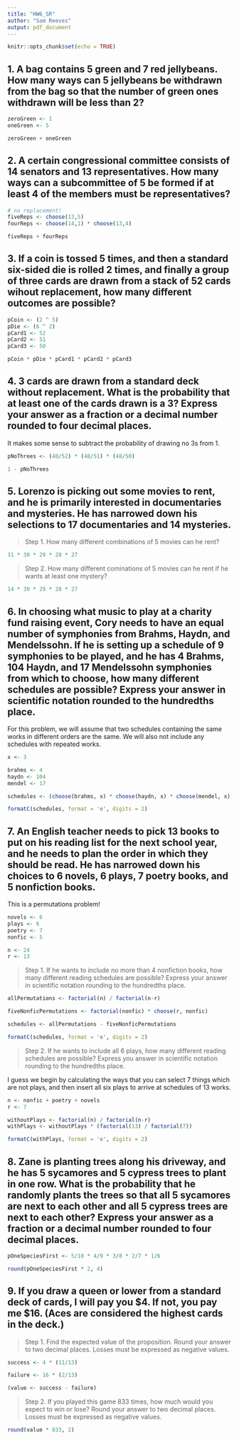 ```yaml
---
title: "HW6_SR"
author: "Sam Reeves"
output: pdf_document
---
```


```r
knitr::opts_chunk$set(echo = TRUE)
```

## 1. A bag contains 5 green and 7 red jellybeans.  How many ways can 5 jellybeans be withdrawn from the bag so that the number of green ones withdrawn will be less than 2?

```r
zeroGreen <- 1 
oneGreen <- 5

zeroGreen + oneGreen
```

## 2. A certain congressional committee consists of 14 senators and 13 representatives.  How many ways can a subcommittee of 5 be formed if at least 4 of the members must be representatives?

```r
# no replacement!
fiveReps <- choose(13,5)
fourReps <- choose(14,1) * choose(13,4)

fiveReps + fourReps
```


## 3. If a coin is tossed 5 times, and then a standard six-sided die is rolled 2 times, and finally a group of three cards are drawn from a stack of 52 cards wihout replacement, how many different outcomes are possible?

```r
pCoin <- (2 ^ 5)
pDie <- (6 ^ 2)
pCard1 <- 52
pCard2 <- 51
pCard3 <- 50

pCoin * pDie * pCard1 * pCard2 * pCard3
```


## 4. 3 cards are drawn from a standard deck without replacement.  What is the probability that at least one of the cards drawn is a 3?  Express your answer as a fraction or a decimal number rounded to four decimal places.

It makes some sense to subtract the probability of drawing no 3s from 1.
```r
pNoThrees <- (48/52) * (48/51) * (48/50)

1 - pNoThrees
```

## 5. Lorenzo is picking out some movies to rent, and he is primarily interested in documentaries and mysteries.  He has narrowed down his selections to 17 documentaries and 14 mysteries.

> Step 1. How many different combinations of 5 movies can he rent?

```r
31 * 30 * 29 * 28 * 27
```

> Step 2. How many different cominations of 5 movies can he rent if he wants at least one mystery?

```r
14 * 30 * 29 * 28 * 27
```

## 6. In choosing what music to play at a charity fund raising event, Cory needs to have an equal number of symphonies from Brahms, Haydn, and Mendelssohn.  If he is setting up a schedule of 9 symphonies to be played, and he has 4 Brahms, 104 Haydn, and 17 Mendelssohn symphonies from which to choose, how many different schedules are possible?  Express your answer in scientific notation rounded to the hundredths place.

For this problem, we will assume that two schedules containing the same works in different orders are the same.  We will also not include any schedules with repeated works.

```r
x <- 3

brahms <- 4
haydn <- 104
mendel <- 17

schedules <- (choose(brahms, x) * choose(haydn, x) * choose(mendel, x))

formatC(schedules, format = 'e', digits = 2)
```

## 7. An English teacher needs to pick 13 books to put on his reading list for the next school year, and he needs to plan the order in which they should be read.  He has narrowed down his choices to 6 novels, 6 plays, 7 poetry books, and 5 nonfiction books.

This is a permutations problem!
```r
novels <- 6
plays <- 6
poetry <- 7
nonfic <- 5

n <- 24
r <- 13
```

> Step 1. If he wants to include no more than 4 nonfiction books, how many different reading schedules are possible?  Express your answer in scientific notation rounding to the hundredths place.

```r
allPermutations <- factorial(n) / factorial(n-r)

fiveNonficPermutations <- factorial(nonfic) * choose(r, nonfic)

schedules <- allPermutations - fiveNonficPermutations

formatC(schedules, format = 'e', digits = 2)
```

> Step 2. If he wants to include all 6 plays, how many different reading schedules are possible?  Express you answer in scientific notation rounding to the hundredths place.

I guess we begin by calculating the ways that you can select 7 things which are not plays, and then insert all six plays to arrive at schedules of 13 works.

```r
n <- nonfic + poetry + novels
r <- 7

withoutPlays <- factorial(n) / factorial(n-r)
withPlays <- withoutPlays * (factorial(13) / factorial(7))

formatC(withPlays, format = 'e', digits = 2)
```

## 8. Zane is planting trees along his driveway, and he has 5 sycamores and 5 cypress trees to plant in one row.  What is the probability that he randomly plants the trees so that all 5 sycamores are next to each other and all 5 cypress trees are next to each other?  Express your answer as a fraction or a decimal number rounded to four decimal places.

```r
pOneSpeciesFirst <- 5/10 * 4/9 * 3/8 * 2/7 * 1/6

round(pOneSpeciesFirst * 2, 4)
```

## 9. If you draw a queen or lower from a standard deck of cards, I will pay you $4.  If not, you pay me $16.  (Aces are considered the highest cards in the deck.)

> Step 1. Find the expected value of the proposition.  Round your answer to two decimal places.  Losses must be expressed as negative values.

```r
success <- 4 * (11/13)

failure <- 16 * (2/13)

(value <- success - failure)
```


> Step 2. If you played this game 833 times, how much would you expect to win or lose?  Round your answer to two decimal places.  Losses must be expressed as negative values.

```r
round(value * 833, 2)
```

